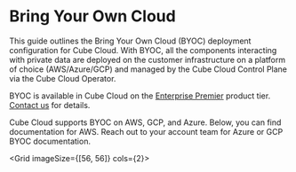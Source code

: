 # Bring Your Own Cloud

This guide outlines the Bring Your Own Cloud (BYOC) deployment configuration for Cube Cloud. 
With BYOC, all the components interacting with private data are deployed on the customer infrastructure 
on a platform of choice (AWS/Azure/GCP) and managed by the Cube Cloud Control Plane via the Cube Cloud Operator.

<SuccessBox>

BYOC is available in Cube Cloud on the
[Enterprise Premier](https://cube.dev/pricing) product tier.
[Contact us](https://cube.dev/contact) for details.

</SuccessBox>

Cube Cloud supports BYOC on AWS, GCP, and Azure. Below, you can find documentation for AWS. Reach out to your account team for Azure or GCP BYOC documentation.

<Grid imageSize={[56, 56]} cols={2}>
  <GridItem
    url="byoc/aws"
    imageUrl="https://static.cube.dev/icons/aws.svg"
    title="Amazon Web Services"
  />
</Grid>

[ref-infrastructure-options]: /product/deployment/cloud/infrastructure
